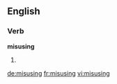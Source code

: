 ==English==

===Verb===
'''misusing'''

# {{present participle of|[[misuse]]}}

[[de:misusing]]
[[fr:misusing]]
[[vi:misusing]]